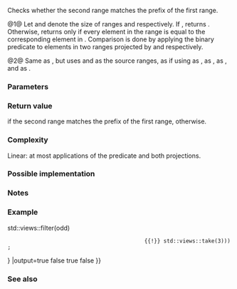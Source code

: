 {{cpp/ranges/title|starts_with}}
{{cpp/algorithm/ranges/navbar}}
{{dcl begin}}
{{dcl header|algorithm}}
{{dcl h|Call signature}}
{{dcl|num=1|since=c++23|1=
template&lt; std::input_iterator I1, std::sentinel_for&lt;I1&gt; S1,
          std::input_iterator I2, std::sentinel_for&lt;I2&gt; S2,
          class Pred = ranges::equal_to,
          class Proj1 = std::identity, class Proj2 = std::identity &gt;
requires std::indirectly_comparable&lt;I1, I2, Pred, Proj1, Proj2&gt;
constexpr bool
    starts_with( I1 first1, S1 last1, I2 first2, S2 last2, Pred pred = {},
                 Proj1 proj1 = {}, Proj2 proj2 = {} );
}}
{{dcl|num=2|since=c++23|1=
template&lt; ranges::input_range R1, ranges::input_range R2,
          class Pred = ranges::equal_to,
          class Proj1 = std::identity, class Proj2 = std::identity &gt;
requires std::indirectly_comparable&lt;ranges::iterator_t&lt;R1&gt;,
                                    ranges::iterator_t&lt;R2&gt;,
                                    Pred, Proj1, Proj2&gt;
constexpr bool
    starts_with( R1&amp;&amp; r1, R2&amp;&amp; r2, Pred pred = {},
                 Proj1 proj1 = {}, Proj2 proj2 = {} );
}}
{{dcl end}}

Checks whether the second range matches the prefix of the first range.

@1@ Let {{tt|N1}} and {{tt|N2}} denote the size of ranges {{range|first1|last1}} and {{range|first2|last2}} respectively. If {{c|N1 &lt; N2}}, returns {{c|false}}. Otherwise, returns {{c|true}} only if every element in the range {{range|first2|last2}} is equal to the corresponding element in {{range|first1|first1 + N2}}. Comparison is done by applying the binary predicate {{c|pred}} to elements in two ranges projected by {{c|proj1}} and {{c|proj2}} respectively.

@2@ Same as {{v|1}}, but uses {{c|r1}} and {{c|r2}} as the source ranges, as if using {{c|ranges::begin(r1)}} as {{c|first1}}, {{c|ranges:begin(r2)}} as {{c|first2}}, {{c|ranges::end(r1)}} as {{c|last1}}, and {{c|ranges::end(r2)}} as {{c|last2}}.

{{cpp/ranges/niebloid}}

===Parameters===
{{par begin}}
{{par|first1, last1|the range of elements to examine}}
{{par|r1|the range of elements to examine}}
{{par|first2, last2|the range of elements to be used as the prefix}}
{{par|r2|the range of elements to be used as the prefix}}
{{par|pred|the binary predicate that compares the projected elements}}
{{par|proj1|the projection to apply to the elements of the range to examine}}
{{par|proj2|the projection to apply to the elements of the range to be used as the prefix}}
{{par end}}

===Return value===
{{c|true}} if the second range matches the prefix of the first range, {{c|false}} otherwise.

===Complexity===
Linear: at most {{c|min(N1, N2)}} applications of the predicate and both projections.

===Possible implementation===
{{eq fun|1=
struct starts_with_fn
{
    template&lt;std::input_iterator I1, std::sentinel_for&lt;I1&gt; S1,
             std::input_iterator I2, std::sentinel_for&lt;I2&gt; S2,
             class Pred = ranges::equal_to,
             class Proj1 = std::identity, class Proj2 = std::identity&gt;
    requires std::indirectly_comparable&lt;I1, I2, Pred, Proj1, Proj2&gt;
    constexpr bool operator()(I1 first1, S1 last1, I2 first2, S2 last2,
                              Pred pred = {}, Proj1 proj1 = {}, Proj2 proj2 = {}) const
    {
        return ranges::mismatch(std::move(first1), last1, std::move(first2), last2,
                                std::move(pred), std::move(proj1), std::move(proj2)
                               ).in2 == last2;
    }

    template&lt;ranges::input_range R1, ranges::input_range R2,
             class Pred = ranges::equal_to,
             class Proj1 = std::identity, class Proj2 = std::identity&gt;
    requires std::indirectly_comparable&lt;ranges::iterator_t&lt;R1&gt;,
                                        ranges::iterator_t&lt;R2&gt;,
                                        Pred, Proj1, Proj2&gt;
    constexpr bool operator()(R1&amp;&amp; r1, R2&amp;&amp; r2,
                              Pred pred = {}, Proj1 proj1 = {}, Proj2 proj2 = {}) const
    {
        return (*this)(ranges::begin(r1), ranges::end(r1),
                       ranges::begin(r2), ranges::end(r2),
                       std::move(pred), std::move(proj1), std::move(proj2));
    }
};

inline constexpr starts_with_fn starts_with {};
}}

===Notes===
{{feature test macro|__cpp_lib_ranges_starts_ends_with|std=C++23|value=202106L|{{tt|std::ranges::starts_with}}, {{lc|std::ranges::ends_with}}}}

===Example===
{{example|code=
#include &lt;algorithm&gt;
#include &lt;iostream&gt;
#include &lt;ranges&gt;
#include &lt;string_view&gt;

int main()
{
    using namespace std::literals;

    constexpr auto ascii_upper = [](char8_t c)
    {
        return u8'a' &lt;= c &amp;&amp; c &lt;= u8'z' ? static_cast&lt;char8_t&gt;(c + u8'A' - u8'a') : c;
    };

    constexpr auto cmp_ignore_case = [=](char8_t x, char8_t y)
    {
        return ascii_upper(x) == ascii_upper(y);
    };

    static_assert(std::ranges::starts_with("const_cast", "const"sv));
    static_assert(std::ranges::starts_with("constexpr", "const"sv));
    static_assert(!std::ranges::starts_with("volatile", "const"sv));

    std::cout &lt;&lt; std::boolalpha
              &lt;&lt; std::ranges::starts_with(u8"Constantinopolis", u8"constant"sv,
                                          {}, ascii_upper, ascii_upper) &lt;&lt; ' '
              &lt;&lt; std::ranges::starts_with(u8"Istanbul", u8"constant"sv,
                                          {}, ascii_upper, ascii_upper) &lt;&lt; ' '
              &lt;&lt; std::ranges::starts_with(u8"Metropolis", u8"metro"sv,
                                          cmp_ignore_case) &lt;&lt; ' '
              &lt;&lt; std::ranges::starts_with(u8"Acropolis", u8"metro"sv,
                                          cmp_ignore_case) &lt;&lt; '\n';

    constexpr static auto v = { 1, 3, 5, 7, 9 };
    constexpr auto odd = [](int x) { return x % 2; };
    static_assert(std::ranges::starts_with(v, std::views::iota(1)
                                            {{!}} std::views::filter(odd)
                                            {{!}} std::views::take(3)));
}
|output=true false true false
}}

===See also===
{{dsc begin}}
{{dsc inc|cpp/algorithm/ranges/dsc ends_with}}
{{dsc inc|cpp/algorithm/ranges/dsc mismatch}}
{{dsc inc|cpp/string/basic_string/dsc starts_with}}
{{dsc inc|cpp/string/basic_string_view/dsc starts_with}}
{{dsc end}}

{{langlinks|es|ja|ru|zh}}
